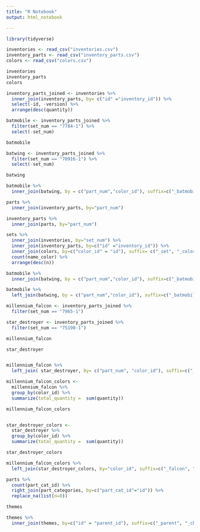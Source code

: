 ```yaml
---
title: "R Notebook"
output: html_notebook

---
```


```r
library(tidyverse)

inventories <- read_csv("inventories.csv")
inventory_parts <- read_csv("inventory_parts.csv")
colors <- read_csv("colors.csv")

inventories
inventory_parts
colors
```



```r
inventory_parts_joined <- inventories %>%
  inner_join(inventory_parts, by= c("id" ="inventory_id")) %>%
  select(-id, -version) %>%
  arrange(desc(quantity))

batmobile <- inventory_parts_joined %>%
  filter(set_num == "7784-1") %>%
  select(-set_num)

batmobile

batwing <- inventory_parts_joined %>%
  filter(set_num == "70916-1") %>%
  select(-set_num)

batwing

batmobile %>%
  inner_join(batwing, by = c("part_num","color_id"), suffix=c("_batmobile", "_batwing"))

```



```r

parts %>%
  inner_join(inventory_parts, by="part_num")

inventory_parts %>%
  inner_join(parts, by="part_num")

```



```r

sets %>%
  inner_join(inventories, by="set_num") %>%
  inner_join(inventory_parts, by=c("id" ="inventory_id")) %>%
  inner_join(colors, by=c("color_id" = "id"), suffix= c("_set", "_color") ) %>%
  count(name_color) %>%
  arrange(desc(n))

```



```r

batmobile %>%
  inner_join(batwing, by = c("part_num","color_id"), suffix=c("_batmobile", "_batwing"))

batmobile %>%
  left_join(batwing, by = c("part_num","color_id"), suffix=c("_batmobile", "_batwing"))

```


```r
millennium_falcon <- inventory_parts_joined %>%
  filter(set_num == "7965-1")

star_destroyer <- inventory_parts_joined %>%
  filter(set_num == "75190-1")

millennium_falcon

star_destroyer


millennium_falcon %>%
  left_join( star_destroyer, by= c("part_num", "color_id"), suffix=c("_falcon", "_star_destroyer"))

millennium_falcon_colors <-
  millennium_falcon %>%
  group_by(color_id) %>%
  summarize(total_quantity =  sum(quantity))

millennium_falcon_colors


star_destroyer_colors <-
  star_destroyer %>%
  group_by(color_id) %>%
  summarize(total_quantity =  sum(quantity))

star_destroyer_colors

millennium_falcon_colors %>%
  left_join(star_destroyer_colors, by="color_id", suffix=c("_falcon", "_start_destroyer"))

```


```r

parts %>%
  count(part_cat_id) %>%
  right_join(part_categories, by=c("part_cat_id"="id")) %>%
  replace_na(list(n=0))
```



```r
themes 
```


```r
themes %>%
  inner_join(themes, by=c("id" = "parent_id"), suffix=c("_parent", "_child"))
```




























